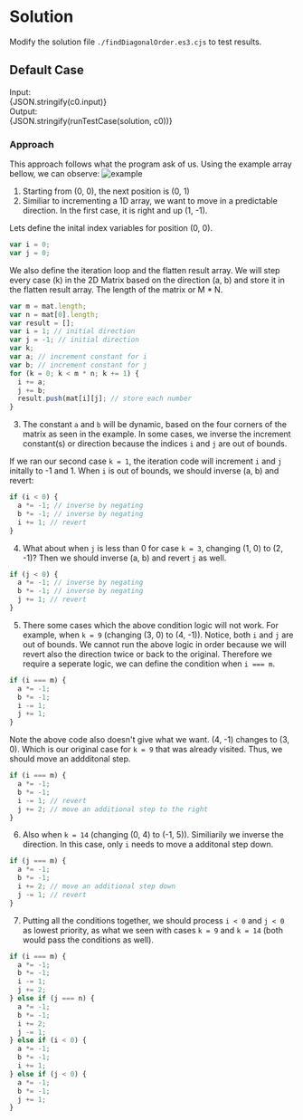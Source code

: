 

<Meta title="Data Structure/Array/2D/[498] Diagonal Traverse/Solution/Javascript" />

# Solution

Modify the solution file `./findDiagonalOrder.es3.cjs` to test results.

## Default Case

<Canvas withSource="open">
  <Story name="Case 0" parameters={{ docs: { source: { code } } }}>
    <div>
      <div>Input: </div>
      <div>{JSON.stringify(c0.input)}</div>
    </div>
    <div>
      <div>Output: </div>
      <div>{JSON.stringify(runTestCase(solution, c0))}</div>
    </div>
  </Story>
</Canvas>

### Approach

This approach follows what the program ask of us. Using the example array bellow, we can observe:
<img src={example} alt="example" />

1. Starting from (0, 0), the next position is (0, 1)
2. Similiar to incrementing a 1D array, we want to move in a predictable direction. In the first case, it is right and up (1, -1).

  Lets define the inital index variables for position (0, 0).
  ```js
  var i = 0;
  var j = 0;
  ```

  We also define the iteration loop and the flatten result array. We will step every case (k) in the 2D Matrix based on the direction (a, b) and store it in the flatten result array. The length of the matrix or M * N.
  ```js
  var m = mat.length;
  var n = mat[0].length;
  var result = [];
  var i = 1; // initial direction
  var j = -1; // initial direction
  var k;
  var a; // increment constant for i
  var b; // increment constant for j
  for (k = 0; k < m * n; k += 1) {
    i += a;
    j += b;
    result.push(mat[i][j]; // store each number
  }
  ```

3. The constant `a` and `b` will be dynamic, based on the four corners of the matrix as seen in the example. In some cases, we inverse the increment constant(s) or direction because the indices `i` and `j` are out of bounds.

  If we ran our second case `k = 1`, the iteration code will increment `i` and `j` initally to -1 and 1. When `i` is out of bounds, we should inverse (a, b) and revert:
  ```js
  if (i < 0) {
    a *= -1; // inverse by negating
    b *= -1; // inverse by negating
    i += 1; // revert
  }
  ```

4. What about when `j` is less than 0 for case `k = 3`, changing (1, 0) to (2, -1)? Then we should inverse (a, b) and revert `j` as well.
  ```js
  if (j < 0) {
    a *= -1; // inverse by negating
    b *= -1; // inverse by negating
    j += 1; // revert
  }
  ```

5. There some cases which the above condition logic will not work. For example, when `k = 9` (changing (3, 0) to (4, -1)). Notice, both `i` and `j` are out of bounds. We cannot run the above logic in order because we will revert also the direction twice or back to the original. Therefore we require a seperate logic, we can define the condition when `i === m`.
  ```js
  if (i === m) {
    a *= -1;
    b *= -1;
    i -= 1;
    j += 1;
  }
  ```

  Note the above code also doesn't give what we want. (4, -1) changes to (3, 0). Which is our original case for `k = 9` that was already visited. Thus, we should move an addditonal step.
  ```js
  if (i === m) {
    a *= -1;
    b *= -1;
    i -= 1; // revert
    j += 2; // move an additional step to the right
  }
  ```

  6. Also when `k = 14` (changing (0, 4) to (-1, 5)). Similiarily we inverse the direction. In this case, only `i` needs to move a additonal step down.
  ```js
  if (j === m) {
    a *= -1;
    b *= -1;
    i += 2; // move an additional step down
    j -= 1; // revert
  }
  ```

7. Putting all the conditions together, we should process `i < 0` and `j < 0` as lowest priority, as what we seen with cases `k = 9` and `k = 14` (both would pass the conditions as well).
  ```js
  if (i === m) {
    a *= -1;
    b *= -1;
    i -= 1;
    j += 2;
  } else if (j === n) {
    a *= -1;
    b *= -1;
    i += 2;
    j -= 1;
  } else if (i < 0) {
    a *= -1;
    b *= -1;
    i += 1;
  } else if (j < 0) {
    a *= -1;
    b *= -1;
    j += 1;
  }
  ```
